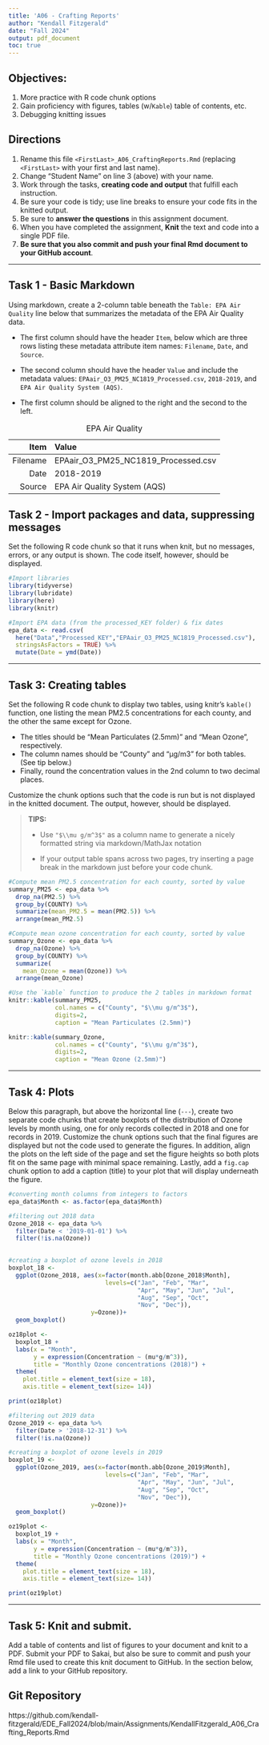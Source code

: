 ```yaml
---
title: 'A06 - Crafting Reports'
author: "Kendall Fitzgerald" 
date: "Fall 2024"
output: pdf_document
toc: true
---
```

\listoffigures

## Objectives:

1.  More practice with R code chunk options
2.  Gain proficiency with figures, tables (w/`Kable`) table of contents, etc.
3.  Debugging knitting issues

## Directions

1.  Rename this file `<FirstLast>_A06_CraftingReports.Rmd` (replacing `<FirstLast>` with your first and last name).
2.  Change "Student Name" on line 3 (above) with your name.
3.  Work through the tasks, **creating code and output** that fulfill each instruction.
4.  Be sure your code is tidy; use line breaks to ensure your code fits in the knitted output.
5.  Be sure to **answer the questions** in this assignment document.
6.  When you have completed the assignment, **Knit** the text and code into a single PDF file.
7.  **Be sure that you also commit and push your final Rmd document to your GitHub account**.

---

## Task 1 - Basic Markdown

Using markdown, create a 2-column table beneath the `Table: EPA Air Quality` line below that summarizes the metadata of the EPA Air Quality data.

- The first column should have the header `Item`, below which are three rows listing these metadata attribute item names: `Filename`, `Date`, and `Source`.

- The second column should have the header `Value` and include the metadata values: `EPAair_O3_PM25_NC1819_Processed.csv`, `2018-2019`, and `EPA Air Quality System (AQS)`.

- The first column should be aligned to the right and the second to the left.

Table: EPA Air Quality

Item      | Value
---------:|:----------------------------------
Filename  | EPAair_O3_PM25_NC1819_Processed.csv
Date      | 2018-2019
Source    | EPA Air Quality System (AQS)


## Task 2 - Import packages and data, suppressing messages

Set the following R code chunk so that it runs when knit, but no messages, errors, or any output is shown. The code itself, however, should be displayed.

```r
#Import libraries
library(tidyverse)
library(lubridate)
library(here)
library(knitr)

#Import EPA data (from the processed_KEY folder) & fix dates
epa_data <- read.csv(
  here("Data","Processed_KEY","EPAair_O3_PM25_NC1819_Processed.csv"),
  stringsAsFactors = TRUE) %>% 
  mutate(Date = ymd(Date))
```

---

## Task 3: Creating tables

Set the following R code chunk to display two tables, using knitr's `kable()` function, one listing the mean PM2.5 concentrations for each county, and the other the same except for Ozone. 

-   The titles should be "Mean Particulates (2.5mm)" and "Mean Ozone", respectively. 
-   The column names should be "County" and "µg/m3" for both tables. (See tip below.)
-   Finally, round the concentration values in the 2nd column to two decimal places.

Customize the chunk options such that the code is run but is not displayed in the knitted document. The output, however, should be displayed.

> **TIPS:**
>
> -   Use `"$\\mu g/m^3$"` as a column name to generate a nicely formatted string via markdown/MathJax notation
>
> -   If your output table spans across two pages, try inserting a page break in the markdown just before your code chunk.


```r
#Compute mean PM2.5 concentration for each county, sorted by value
summary_PM25 <- epa_data %>% 
  drop_na(PM2.5) %>% 
  group_by(COUNTY) %>% 
  summarize(mean_PM2.5 = mean(PM2.5)) %>% 
  arrange(mean_PM2.5)

#Compute mean ozone concentration for each county, sorted by value
summary_Ozone <- epa_data %>% 
  drop_na(Ozone) %>% 
  group_by(COUNTY) %>% 
  summarize(
    mean_Ozone = mean(Ozone)) %>% 
  arrange(mean_Ozone)

#Use the `kable` function to produce the 2 tables in markdown format
knitr::kable(summary_PM25,
             col.names = c("County", "$\\mu g/m^3$"),
             digits=2,
             caption = "Mean Particulates (2.5mm)")

knitr::kable(summary_Ozone,
             col.names = c("County", "$\\mu g/m^3$"),
             digits=2,
             caption = "Mean Ozone (2.5mm)")
```

---

## Task 4: Plots

Below this paragraph, but above the horizontal line (`---`), create two separate code chunks that create boxplots of the distribution of Ozone levels by month using, one for only records collected in 2018 and one for records in 2019. Customize the chunk options such that the final figures are displayed but not the code used to generate the figures. In addition, align the plots on the left side of the page and set the figure heights so both plots fit on the same page with minimal space remaining. Lastly, add a `fig.cap` chunk option to add a caption (title) to your plot that will display underneath the figure.

```r


  
#converting month columns from integers to factors
epa_data$Month <- as.factor(epa_data$Month)

#filtering out 2018 data
Ozone_2018 <- epa_data %>%
  filter(Date < '2019-01-01') %>%
  filter(!is.na(Ozone))
  

#creating a boxplot of ozone levels in 2018
boxplot_18 <-
  ggplot(Ozone_2018, aes(x=factor(month.abb[Ozone_2018$Month],
                           levels=c("Jan", "Feb", "Mar",
                                    "Apr", "May", "Jun", "Jul",
                                    "Aug", "Sep", "Oct",
                                    "Nov", "Dec")),
                       y=Ozone))+
  geom_boxplot()

oz18plot <-
  boxplot_18 +
  labs(x = "Month",
       y = expression(Concentration ~ (mu*g/m^3)),
       title = "Monthly Ozone concentrations (2018)") +
  theme(
    plot.title = element_text(size = 18),
    axis.title = element_text(size= 14))

print(oz18plot)
```

```r

#filtering out 2019 data
Ozone_2019 <- epa_data %>%
  filter(Date > '2018-12-31') %>%
  filter(!is.na(Ozone))

#creating a boxplot of ozone levels in 2019
boxplot_19 <-
  ggplot(Ozone_2019, aes(x=factor(month.abb[Ozone_2019$Month],
                           levels=c("Jan", "Feb", "Mar",
                                    "Apr", "May", "Jun", "Jul",
                                    "Aug", "Sep", "Oct",
                                    "Nov", "Dec")),
                       y=Ozone))+
  geom_boxplot()

oz19plot <-
  boxplot_19 +
  labs(x = "Month",
       y = expression(Concentration ~ (mu*g/m^3)),
       title = "Monthly Ozone concentrations (2019)") +
  theme(
    plot.title = element_text(size = 18),
    axis.title = element_text(size= 14))

print(oz19plot)

```

---

\newpage

## Task 5: Knit and submit.

Add a table of contents and list of figures to your document and knit to a PDF. Submit your PDF to Sakai, but also be sure to commit and push your Rmd file used to create this knit document to GitHub. In the section below, add a link to your GitHub repository.

## Git Repository
https://github.com/kendall-fitzgerald/EDE_Fall2024/blob/main/Assignments/KendallFitzgerald_A06_Crafting_Reports.Rmd
